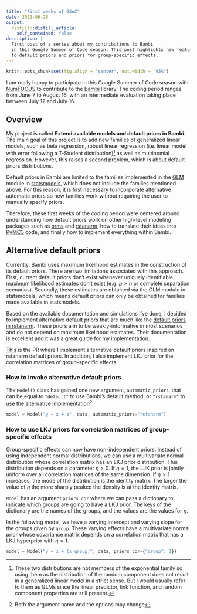 ```yaml
---
title: "First weeks of GSoC"
date: 2021-06-28
output:
  distill::distill_article:
    self_contained: false
description: |
  First post of a series about my contributions to Bambi
  in this Google Summer of Code season. This post highlights new features related
  to default priors and priors for group-specific effects.
---
```


```r
knitr::opts_chunk$set(fig.align = "center", out.width = "95%")
```


I am really happy to participate in this Google Summer of Code season with 
[NumFOCUS](https://numfocus.org/) to contribute to the [Bambi](https://bambinos.github.io/bambi) library. 
The coding period ranges from June 7 to August 16, with an intermediate 
evaluation taking place between July 12 and July 16.

## Overview

My project is called **Extend available models and default priors in Bambi**. 
The main goal of this project is to add new families of generalized linear 
models, such as beta regression, robust linear regression
(i.e. linear model with error following a T-Student distribution)^[
These two distributions are not members of the exponential family so using them
as the distribution of the random component does not result in a generalized 
linear model in a strict sense. But I would usually refer to them as GLMs since
the linear predictor, link function, and random component properties are still present.] 
as well as multinomial regression. However, this raises a second problem, which
is about default priors distributions. 

Default priors in Bambi are limited to the families implemented in the 
[GLM](https://www.statsmodels.org/stable/glm.html) module in
[statsmodels](https://www.statsmodels.org/), which does not include the families
mentioned above. For this reason, it is first necessary to incorporate 
alternative automatic priors so new families work without requiring the user to 
manually specify priors.

Therefore, these first weeks of the coding period were centered around 
understanding how default priors work on other high-level modeling packages
such as [brms](https://paul-buerkner.github.io/brms/) and 
[rstanarm](https://mc-stan.org/rstanarm/), how to translate their ideas 
into [PyMC3](https://docs.pymc.io/) code, and finally how to implement everything
within Bambi.

## Alternative default priors

Currently, Bambi uses maximum likelihood estimates in the construction of its default 
priors. There are two limitations associated with this approach. First, current
default priors don't exist whenever uniquely identifiable maximum likelihood 
estimates don't exist (e.g. $p > n$ or complete separation scenarios). 
Secondly, these estimates are obtained via the GLM module in statsmodels, which
means default priors can only be obtained for families made available in statsmodels.

Based on the available documentation and simulations I've done, I decided to 
implement alternative default priors that are much like the
[default priors in rstanarm](https://mc-stan.org/rstanarm/articles/priors.html). 
These priors aim to be weakly-informative in most scenarios and do not depend on 
maximum likelihood estimates. Their documentation is excellent and it was a 
great guide for my implementation. 

[This](https://github.com/bambinos/bambi/pull/360) is the PR where I implement
alternative default priors inspired on rstanarm default priors. In addition, 
I also implement LKJ prior for the correlation matrices of group-specific effects. 

### How to invoke alternative default priors

The `Model()` class has gained one new argument, `automatic_priors`, that can
be equal to `"default"` to use Bambi's default method, or `"rstanarm"` to use
the alternative implementation^[Both the argument name and the options may change]. 

```python
model = Model("y ~ x + z", data, automatic_priors="rstanarm")
```

### How to use LKJ priors for correlation matrices of group-specific effects

Group-specific effects can now have non-independent priors. Instead of using
independent normal distributions, we can use a multivariate normal distribution
whose correlation matrix has an LKJ prior distribution. This distribution
depends on a parameter $\eta > 0$. If $\eta=1$, the LJK prior is jointly uniform
over all correlation matrices of the same dimension. If $\eta >1$ increases,
the mode of the distribution is the identity matrix. The larger the value of
$\eta$ the more sharply peaked the density is at the identity matrix.

`Model` has an argument `priors_cor` where we can pass a dictionary to indicate
which groups are going to have a LKJ prior. The keys of the dictionary are
the names of the groups, and the values are the values for $\eta$.

In the following model, we have a varying intercept and varying slope for 
the groups given by `group`. These varying effects have a multivariate normal 
prior whose covariance matrix depends on a correlation matrix that has a 
LKJ hyperprior with $\eta=1$.

```python
model = Model("y ~ x + (x|group)", data, priors_cor={"group": 1})
```

<!-- ### Challenges when implementing alternative default priors -->

<!-- rstanarm's [documentation on default priors](https://mc-stan.org/rstanarm/articles/priors.html)  -->
<!-- is vast and rich and hence it would be pointless to replicate that here.  -->
<!-- In this section I'm just going to highlight some key points about how their  -->
<!-- defaults are similar or different to current default priors in Bambi and what -->
<!-- challenges that carried when implementing new alternatives for Bambi. -->

<!-- In essence, rstanarm's default priors are similar default priors in Bambi. -->
<!-- There is an extensive use of Normal priors for regression coefficients and  -->
<!-- right-skewed distributions for auxiliary parameters such as the residual standard  -->
<!-- deviation for Gaussian models, shape for gamma, reciprocal dispersion for negative binomial, etc. -->

<!-- But there are two important differences. The first, rstanarm computes parameters -->
<!-- for the priors in a much simpler way. This usually involves standard deviations -->
<!-- which are always available. The second, the priors for the group-specific terms -->
<!-- in rstanarm are based on a multivariate Normal distribution with a -->
<!-- LKJ prior the correlation matrix, while Bambi uses independent Normal priors. -->




<!-- #### Common-level regression coefficients -->

<!-- In both cases we have that the priors for common regression coefficients are -->
<!-- independent normal distributions centered at 0. However, the differ in how they -->
<!-- compute the standard deviation of the prior. -->

<!-- ```{r, echo=FALSE} -->
<!-- data.frame( -->
<!--   library = c("rstanarm", "Bambi"), -->
<!--   name = c("Normal", "Normal"), -->
<!--   mean = c("0", "0"), -->
<!--   sd = c("$2.5 \\cdot s_y/s_x$", "Complex dependency on ML estimates") -->
<!-- ) %>% -->
<!--   kable( -->
<!--     col.names = c("Library", "Distribution", "$\\mu$", "$\\sigma$"), -->
<!--     align = "c", -->
<!--   ) %>% -->
<!--   kable_styling(full_width = FALSE) -->
<!-- ``` -->

<!-- For the rstanarm prior we have that  -->

<!-- $$ -->
<!-- s_y = -->
<!-- \begin{cases} -->
<!-- \text{sd}(y) & \text{if } \:\: {\tt family=gaussian(link)}, \\ -->
<!-- 1 & \text{otherwise}. -->
<!-- \end{cases} -->
<!-- $$ -->

<!-- and $s_x$ is simply the standard deviation of the predictor $x$. -->

<!-- On the other hand, with the excepsion of Gaussian linear regression,  -->
<!-- there's no closed form expression of the standard deviation for these priors in Bambi. -->
<!-- The whole derivation can be found in the paper  -->
<!-- [Statistical details of the default priors in the Bambi library](https://arxiv.org/abs/1702.01201). -->

<!-- #### Intercept -->

<!-- Both rstanarm and Bambi use a Gaussian prior for the intercept. The computation of the  -->
<!-- mean and standard deviation of this distribution depends on the model at hand. -->

<!-- In the case of Gaussian linear regression, the situation is similar to the -->
<!-- previous comparison. Both priors are normal and centered at the same value, -->
<!-- the mean of the response. They again differ in how they compute  -->
<!-- the standard deviation of that normal distribution. rstanarm uses $2.5 s_y$ and -->
<!-- Bambi uses a function of the variance of the other priors and the predictor data. -->

<!-- For other non-Gaussian models, rstanarm uses a mean of $0$ and a standard deviation -->
<!-- of $2.5$, while Bambi uses a mean and a standard deviation that are a function -->
<!-- of the MLE for an intercept-only model. -->

<!-- #### Auxiliary parameters -->

<!-- Both libraries use right-skewed distributions for the default prior on  -->
<!-- auxiliary parameters (residual standard deviation for -->
<!-- Gaussian, shape for gamma, reciprocal dispersion for negative binomial, etc.) -->
<!-- rstanarm uses an exponential distribution with rate $1 / s_y$ and Bambi uses a  -->
<!-- Half Student's T distribution with $\nu=4$ and $\sigma=s_y$ for Gaussian -->
<!-- models, and a Half Cauchy distribution with a scale of 1 for non-Gaussian models. -->

<!-- #### Group-level regression coefficients -->

<!-- The main difference in the prior for the group-level effects is that  -->
<!-- **Bambi uses independent priors, while rstanarm does not**. -->

<!-- In Bambi, we have priors of the form -->

<!-- $$ -->
<!-- b_{j} \sim \text{Normal} \left(0, \sigma_b\right) -->
<!-- $$ -->

<!-- with hyperpriors -->

<!-- $$ -->
<!-- \sigma_b \sim \text{HalfNormal} (\tau) -->
<!-- $$ -->

<!-- where $\tau$ represents the standard deviation of the hyperprior. -->

<!-- On the other hand, rstanarm puts a multivariate Normal distribution on the  -->
<!-- prior for all the varying effects of a given group. -->

<!-- Instead of placing independent priors on each $b_j$, it places a multivariate  -->
<!-- Normal prior on the vector $\boldsymbol{b}$, which allows for correlated  -->
<!-- group-specific effects. -->

<!-- $$ -->
<!-- \boldsymbol{b} \sim \text{MvNormal}\left(\boldsymbol{0}, \boldsymbol{\Sigma} \right) -->
<!-- $$ -->

<!-- In practice, the prior is not set on $\Sigma$. Instead, it is set on the -->
<!-- correlation matrix $\Omega$, and use the following decomposition to recover the -->
<!-- covariance matrix -->

<!-- $$ -->
<!-- \Sigma = \text{diag}(\sigma_b) \ \Omega \ \text{diag}(\sigma_b)  -->
<!-- $$ -->

<!-- We use an LKJ prior for the correlation matrix -->

<!-- $$ -->
<!-- \Omega \sim \text{LKJ}(\eta), \ \  \eta > 0 -->
<!-- $$ -->

<!-- If $\eta = 1$ (our default choice), the prior is jointly uniform over all correlation matrices of the same dimension as $\Omega$. If $\eta > 1$, then the mode of the distribution is the identity matrix. The larger the value of $\eta$ the more sharply peaked the density is at the identity matrix -->

<!-- #### Cholesky decomposition -->

<!-- For efficiency and numerical stability, the correlation matrix $\Omega$ can be parametrized by its (lower-triangular) Cholesky factor $L$, which can be seen as the square root of $\Omega$ -->

<!-- $$ -->
<!-- \boldsymbol{L}\boldsymbol{L^T} = \Omega = \begin{pmatrix} 1 & \rho_{u_0, u_1} \\ \rho_{u_0, u_1} & 1 \end{pmatrix}  -->
<!-- $$ -->

<!-- If $\boldsymbol{Z}_{\text{uncorr}}$ is a $2\times n$ matrix where the rows are 2 samples from uncorrelated random variables, then -->

<!-- $$ -->
<!-- \begin{split} -->
<!--     \boldsymbol{Z}_{\text{corr}} & = -->
<!--     \begin{pmatrix} \sigma_{u_0} & 0 \\ 0 & \sigma_{u_1} \end{pmatrix}  -->
<!--     \boldsymbol{L} -->
<!--     \boldsymbol{Z}_{\text{uncorr}} \\ -->
<!--     & = \text{diag}(\sigma_u) \boldsymbol{L} \boldsymbol{Z}_{\text{uncorr}}      -->
<!-- \end{split} -->
<!-- $$ -->


<!-- Then $\boldsymbol{Z}_{\text{corr}}$, of shape $(2, n)$, contains a sample of size $n$ of two correlated variables with the desired variances $\sigma_{u_0}^2$, $\sigma_{u_1}^2$, and correlation $\rho_{u_0, u_1}$. -->


<!-- rstanarm and Bambi use normal priors centered at 0 for the group-level -->
<!-- regression coefficients. The main difference is that **Bambi uses independent -->
<!-- priors, while rstanarm does not**. In rstanarm the prior for varying effects -->
<!-- is a multivariate normal prior whose covariance matrix depends on an LKJ prior  -->
<!-- for the correlation matrix. Here I am ommiting some details on how the diagonal of the  -->